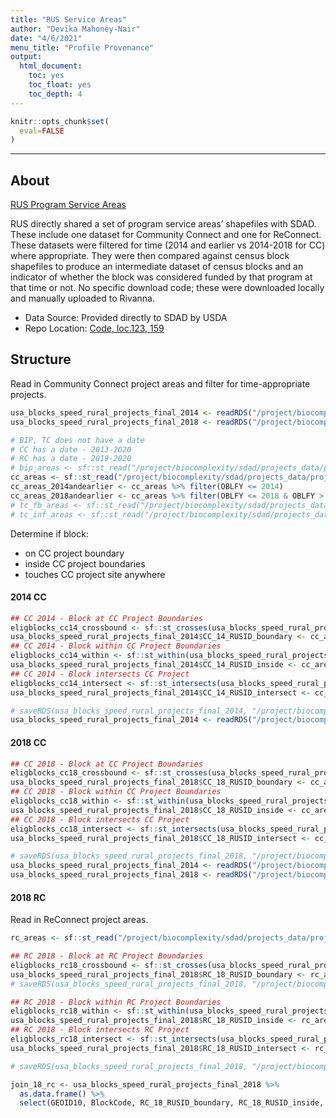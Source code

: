 ```yaml
---
title: "RUS Service Areas"
author: "Devika Mahoney-Nair"
date: "4/6/2021"
menu_title: "Profile Provenance"
output: 
  html_document:
    toc: yes
    toc_float: yes
    toc_depth: 4
---
```


```r
knitr::opts_chunk$set(
  eval=FALSE
)
```

------------------------------------------------------------------------

## About

[RUS Program Service Areas]{.ul}

RUS directly shared a set of program service areas' shapefiles with SDAD. These include one dataset for Community Connect and one for ReConnect. These datasets were filtered for time (2014 and earlier vs 2014-2018 for CC) where appropriate. They were then compared against census block shapefiles to produce an intermediate dataset of census blocks and an indicator of whether the block was considered funded by that program at that time or not. No specific download code; these were downloaded locally and manually uploaded to Rivanna.

-   Data Source: Provided directly to SDAD by USDA
-   Repo Location: [Code, loc.123, 159](https://github.com/uva-bi-sdad/rural_broadband/blob/dtmn_elig/src/eligibility/eligibilitymaps_18NOV2020.R)

## Structure

Read in Community Connect project areas and filter for time-appropriate projects.

```r
usa_blocks_speed_rural_projects_final_2014 <- readRDS("/project/biocomplexity/sdad/projects_data/project_data/usda/rural_broadband/USA_2014_final_eligibility_sf_08DEC2020v3.RDS")
usa_blocks_speed_rural_projects_final_2018 <- readRDS("/project/biocomplexity/sdad/projects_data/project_data/usda/rural_broadband/USA_2018_final_eligibility_sf_18NOV2020v2.RDS")

# BIP, TC does not have a date
# CC has a date - 2013-2020
# RC has a date - 2019-2020
# bip_areas <- sf::st_read("/project/biocomplexity/sdad/projects_data/project_data/usda/rural_broadband/RUS_BIP_Shapefiles_April2020/200409_BIP_ServAr_ID.shp") %>% sf::st_transform(sf::st_crs(usa_blocks_speed_rural_projects_final_2014))
cc_areas <- sf::st_read("/project/biocomplexity/sdad/projects_data/project_data/usda/rural_broadband/RUS_CC_Shapefiles_April2020/CC 2013_2019_83 04272020.shp") %>% sf::st_transform(sf::st_crs(usa_blocks_speed_rural_projects_final_2014))
cc_areas_2014andearlier <- cc_areas %>% filter(OBLFY <= 2014)
cc_areas_2018andearlier <- cc_areas %>% filter(OBLFY <= 2018 & OBLFY > 2014)
# tc_fb_areas <- sf::st_read("/project/biocomplexity/sdad/projects_data/project_data/usda/rural_broadband/RUS_TC_Shapefiles_June2020/USDARD_RUS_TELCO_FARMBILL_06042020/USDARD_RUS_TELCO_FARMBILL_06042020.shp") %>% sf::st_transform(sf::st_crs(usa_blocks_speed_rural_projects_final_2014))
# tc_inf_areas <- sf::st_read("/project/biocomplexity/sdad/projects_data/project_data/usda/rural_broadband/RUS_TC_Shapefiles_June2020/USDARD_RUS_TELCO_INFRA_06042020/USDARD_RUS_TELCO_INFRA_06042020.shp") %>% sf::st_transform(sf::st_crs(usa_blocks_speed_rural_projects_final_2014))
```

Determine if block:

* on CC project boundary
* inside CC project boundaries
* touches CC project site anywhere 

#### 2014 CC 

```r
## CC 2014 - Block at CC Project Boundaries
eligblocks_cc14_crossbound <- sf::st_crosses(usa_blocks_speed_rural_projects_final_2014, st_boundary(cc_areas_2014andearlier))
usa_blocks_speed_rural_projects_final_2014$CC_14_RUSID_boundary <- cc_areas_2014andearlier$RUSID[ sapply(eligblocks_cc14_crossbound, first) ]
## CC 2014 - Block within CC Project Boundaries
eligblocks_cc14_within <- sf::st_within(usa_blocks_speed_rural_projects_final_2014,cc_areas_2014andearlier)
usa_blocks_speed_rural_projects_final_2014$CC_14_RUSID_inside <- cc_areas_2014andearlier$RUSID[ sapply(eligblocks_cc14_within, first) ]
## CC 2014 - Block intersects CC Project 
eligblocks_cc14_intersect <- sf::st_intersects(usa_blocks_speed_rural_projects_final_2014, cc_areas_2014andearlier)
usa_blocks_speed_rural_projects_final_2014$CC_14_RUSID_intersect <- cc_areas_2014andearlier$RUSID[ sapply(eligblocks_cc14_intersect, first) ]

# saveRDS(usa_blocks_speed_rural_projects_final_2014, "/project/biocomplexity/sdad/projects_data/project_data/usda/rural_broadband/USA_2014_final_eligibility_sf_14DEC2020v5.RDS")
usa_blocks_speed_rural_projects_final_2014 <- readRDS("/project/biocomplexity/sdad/projects_data/project_data/usda/rural_broadband/USA_2014_final_eligibility_sf_14DEC2020v5.RDS")

```

#### 2018 CC 

```r
## CC 2018 - Block at CC Project Boundaries
eligblocks_cc18_crossbound <- sf::st_crosses(usa_blocks_speed_rural_projects_final_2018, st_boundary(cc_areas_2018andearlier))
usa_blocks_speed_rural_projects_final_2018$CC_18_RUSID_boundary <- cc_areas_2018andearlier$RUSID[ sapply(eligblocks_cc18_crossbound, first) ]
## CC 2018 - Block within CC Project Boundaries
eligblocks_cc18_within <- sf::st_within(usa_blocks_speed_rural_projects_final_2018,cc_areas_2018andearlier)
usa_blocks_speed_rural_projects_final_2018$CC_18_RUSID_inside <- cc_areas_2018andearlier$RUSID[ sapply(eligblocks_cc18_within, first) ]
## CC 2018 - Block intersects CC Project 
eligblocks_cc18_intersect <- sf::st_intersects(usa_blocks_speed_rural_projects_final_2018, cc_areas_2018andearlier)
usa_blocks_speed_rural_projects_final_2018$CC_18_RUSID_intersect <- cc_areas_2018andearlier$RUSID[ sapply(eligblocks_cc18_intersect, first) ]

# saveRDS(usa_blocks_speed_rural_projects_final_2018, "/project/biocomplexity/sdad/projects_data/project_data/usda/rural_broadband/USA_2018_final_eligibility_sf_14DEC2020v5.RDS")
usa_blocks_speed_rural_projects_final_2014 <- readRDS("/project/biocomplexity/sdad/projects_data/project_data/usda/rural_broadband/USA_2014_final_eligibility_sf_14DEC2020v5.RDS")
usa_blocks_speed_rural_projects_final_2018 <- readRDS("/project/biocomplexity/sdad/projects_data/project_data/usda/rural_broadband/USA_2018_final_eligibility_sf_14DEC2020v5.RDS")
```

#### 2018 RC

Read in ReConnect project areas.

```r
rc_areas <- sf::st_read("/project/biocomplexity/sdad/projects_data/project_data/usda/rural_broadband/RUS_RC_Shapefiles_April2020/ReConnect R1 594 PFSA 05012020.shp") %>% sf::st_transform(sf::st_crs(usa_blocks_speed_rural_projects_final_2018))

## RC 2018 - Block at RC Project Boundaries
eligblocks_rc18_crossbound <- sf::st_crosses(usa_blocks_speed_rural_projects_final_2018, st_boundary(rc_areas))
usa_blocks_speed_rural_projects_final_2018$RC_18_RUSID_boundary <- rc_areas$RUS_ID[ sapply(eligblocks_rc18_crossbound, first) ]
# saveRDS(usa_blocks_speed_rural_projects_final_2018, "/project/biocomplexity/sdad/projects_data/project_data/usda/rural_broadband/working/eligibility_summary_percentages/intermediates_delete/")
```

```r
## RC 2018 - Block within RC Project Boundaries
eligblocks_rc18_within <- sf::st_within(usa_blocks_speed_rural_projects_final_2018,rc_areas)
usa_blocks_speed_rural_projects_final_2018$RC_18_RUSID_inside <- rc_areas$RUS_ID[ sapply(eligblocks_rc18_within, first) ]
## RC 2018 - Block intersects RC Project 
eligblocks_rc18_intersect <- sf::st_intersects(usa_blocks_speed_rural_projects_final_2018, rc_areas)
usa_blocks_speed_rural_projects_final_2018$RC_18_RUSID_intersect <- rc_areas$RUS_ID[ sapply(eligblocks_rc18_intersect, first) ]

# saveRDS(usa_blocks_speed_rural_projects_final_2018, "/project/biocomplexity/sdad/projects_data/project_data/usda/rural_broadband/working/eligibility_summary_percentages/intermediates_delete/usa_blocks_speed_rural_projects_final_2018WRC_sf.RDS")

join_18_rc <- usa_blocks_speed_rural_projects_final_2018 %>% 
  as.data.frame() %>% 
  select(GEOID10, BlockCode, RC_18_RUSID_boundary, RC_18_RUSID_inside, RC_18_RUSID_intersect)
```

